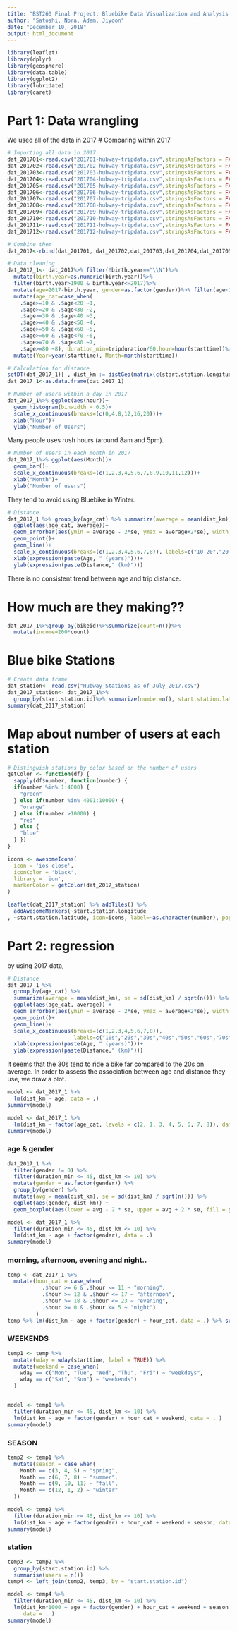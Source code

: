 ```yaml
---
title: "BST260 Final Project: Bluebike Data Visualization and Analysis - draft"
author: "Satoshi, Nora, Adam, Jiyoon"
date: "December 10, 2018"
output: html_document
---
```


```r
library(leaflet)
library(dplyr)
library(geosphere)
library(data.table)
library(ggplot2)
library(lubridate)
library(caret)
```

# Part 1: Data wrangling

We used all of the data in 2017
# Comparing within 2017
```r
# Importing all data in 2017
dat_201701<-read.csv("201701-hubway-tripdata.csv",stringsAsFactors = FALSE)
dat_201702<-read.csv("201702-hubway-tripdata.csv",stringsAsFactors = FALSE)
dat_201703<-read.csv("201703-hubway-tripdata.csv",stringsAsFactors = FALSE)
dat_201704<-read.csv("201704-hubway-tripdata.csv",stringsAsFactors = FALSE)
dat_201705<-read.csv("201705-hubway-tripdata.csv",stringsAsFactors = FALSE)
dat_201706<-read.csv("201706-hubway-tripdata.csv",stringsAsFactors = FALSE)
dat_201707<-read.csv("201707-hubway-tripdata.csv",stringsAsFactors = FALSE)
dat_201708<-read.csv("201708-hubway-tripdata.csv",stringsAsFactors = FALSE)
dat_201709<-read.csv("201709-hubway-tripdata.csv",stringsAsFactors = FALSE)
dat_201710<-read.csv("201710-hubway-tripdata.csv",stringsAsFactors = FALSE)
dat_201711<-read.csv("201711-hubway-tripdata.csv",stringsAsFactors = FALSE)
dat_201712<-read.csv("201712-hubway-tripdata.csv",stringsAsFactors = FALSE)

# Combine them
dat_2017<-rbind(dat_201701, dat_201702,dat_201703,dat_201704,dat_201705,dat_201706,dat_201707,dat_201708,dat_201709,dat_201710,dat_201711,dat_201712)

# Data cleaning
dat_2017_1<- dat_2017%>% filter(!birth.year=="\\N")%>%
  mutate(birth.year=as.numeric(birth.year))%>%
  filter(birth.year>1900 & birth.year<=2017)%>%
  mutate(age=2017-birth.year, gender=as.factor(gender))%>% filter(age<115)%>%
  mutate(age_cat=case_when(
    .$age>=10 & .$age<20 ~1,
    .$age>=20 & .$age<30 ~2,
    .$age>=30 & .$age<40 ~3,
    .$age>=40 & .$age<50 ~4,
    .$age>=50 & .$age<60 ~5,
    .$age>=60 & .$age<70 ~6,
    .$age>=70 & .$age<80 ~7,
    .$age>=80 ~8), duration_min=tripduration/60,hour=hour(starttime))%>%
  mutate(Year=year(starttime), Month=month(starttime))

# Calculation for distance
setDT(dat_2017_1)[ , dist_km := distGeo(matrix(c(start.station.longitude, start.station.latitude), ncol = 2),matrix(c(end.station.longitude, end.station.latitude), ncol = 2))/1000]
dat_2017_1<-as.data.frame(dat_2017_1)
```

```r
# Number of users within a day in 2017
dat_2017_1%>% ggplot(aes(hour))+
  geom_histogram(binwidth = 0.5)+
  scale_x_continuous(breaks=(c(0,4,8,12,16,20)))+
  xlab("Hour")+
  ylab("Number of Users")
```
Many people uses rush hours (around 8am and 5pm).


```r
# Number of users in each month in 2017
dat_2017_1%>% ggplot(aes(Month))+
  geom_bar()+
  scale_x_continuous(breaks=(c(1,2,3,4,5,6,7,8,9,10,11,12)))+
  xlab("Month")+
  ylab("Number of users")
```
They tend to avoid using Bluebike in Winter. 

```r
# Distance
dat_2017_1 %>% group_by(age_cat) %>% summarize(average = mean(dist_km), se=sd(dist_km)/sqrt(n())) %>% 
  ggplot(aes(age_cat, average))+ 
  geom_errorbar(aes(ymin = average - 2*se, ymax = average+2*se), width = 0.25)+
  geom_point()+
  geom_line()+
  scale_x_continuous(breaks=(c(1,2,3,4,5,6,7,8)), labels=c("10-20","20-30","30-40","40-50","50-60","60-70","70-80","80-"))+
  xlab(expression(paste(Age, " (years)")))+
  ylab(expression(paste(Distance," (km)")))
```
There is no consistent trend between age and trip distance.


# How much are they making??
```r
dat_2017_1%>%group_by(bikeid)%>%summarize(count=n())%>%
  mutate(income=200*count)
```






# Blue bike Stations
```r
# Create data frame
dat_station<- read.csv("Hubway_Stations_as_of_July_2017.csv")
dat_2017_station<- dat_2017_1%>% 
  group_by(start.station.id)%>% summarize(number=n(), start.station.latitude=first(start.station.latitude), start.station.longitude=first(start.station.longitude),start.station.name=first(start.station.name))%>% filter(start.station.latitude>0)
summary(dat_2017_station)
```


# Map about number of users at each station 
```r
# Distinguish stations by color based on the number of users
getColor <- function(df) {
  sapply(df$number, function(number) {
  if(number %in% 1:4000) {
    "green"
  } else if(number %in% 4001:10000) {
    "orange"
  } else if(number >10000) {
    "red"
  } else {
    "blue"
  } })
}

icons <- awesomeIcons(
  icon = 'ios-close',
  iconColor = 'black',
  library = 'ion',
  markerColor = getColor(dat_2017_station)
)

leaflet(dat_2017_station) %>% addTiles() %>%
  addAwesomeMarkers(~start.station.longitude
, ~start.station.latitude, icon=icons, label=~as.character(number), popup = ~start.station.name)
```

# Part 2: regression

by using 2017 data,

```r
# Distance
dat_2017_1 %>% 
  group_by(age_cat) %>%
  summarize(average = mean(dist_km), se = sd(dist_km) / sqrt(n())) %>% 
  ggplot(aes(age_cat, average)) + 
  geom_errorbar(aes(ymin = average - 2*se, ymax = average+2*se), width = 0.25)+
  geom_point()+
  geom_line()+
  scale_x_continuous(breaks=(c(1,2,3,4,5,6,7,8)),
                     labels=c("10s","20s","30s","40s","50s","60s","70s","80s+"))+
  xlab(expression(paste(Age, " (years)")))+
  ylab(expression(paste(Distance," (km)")))
```

It seems that the 30s tend to ride a bike far compared to the 20s on average. In order to assess the association between age and distance they use, we draw a plot.

```r
model <- dat_2017_1 %>%
  lm(dist_km ~ age, data = .)
summary(model)
```

```r
model <- dat_2017_1 %>%
  lm(dist_km ~ factor(age_cat, levels = c(2, 1, 3, 4, 5, 6, 7, 8)), data = .)
summary(model)
```

### age & gender

```r
dat_2017_1 %>%
  filter(gender != 0) %>%
  filter(duration_min <= 45, dist_km <= 10) %>%
  mutate(gender = as.factor(gender)) %>%
  group_by(gender) %>%
  mutate(avg = mean(dist_km), se = sd(dist_km) / sqrt(n())) %>%
  ggplot(aes(gender, dist_km)) +
  geom_boxplot(aes(lower = avg - 2 * se, upper = avg + 2 * se, fill = gender))
```

```r
model <- dat_2017_1 %>%
  filter(duration_min <= 45, dist_km <= 10) %>%
  lm(dist_km ~ age + factor(gender), data = .)
summary(model)
```

### morning, afternoon, evening and night..
```r
temp <- dat_2017_1 %>%
  mutate(hour_cat = case_when(
           .$hour >= 6 & .$hour <= 11 ~ "morning",
           .$hour >= 12 & .$hour <= 17 ~ "afternoon",
           .$hour >= 18 & .$hour <= 23 ~ "evening",
           .$hour >= 0 & .$hour <= 5 ~ "night")
         )
temp %>% lm(dist_km ~ age + factor(gender) + hour_cat, data = .) %>% summary()
```

### WEEKENDS
```r
temp1 <- temp %>%
  mutate(wday = wday(starttime, label = TRUE)) %>%
  mutate(weekend = case_when(
    wday == c("Mon", "Tue", "Wed", "Thu", "Fri") ~ "weekdays",
    wday == c("Sat", "Sun") ~ "weekends")
  )


model <- temp1 %>%
  filter(duration_min <= 45, dist_km <= 10) %>%
  lm(dist_km ~ age + factor(gender) + hour_cat + weekend, data = . )
summary(model)
```

### SEASON
```r
temp2 <- temp1 %>%
  mutate(season = case_when(
    Month == c(3, 4, 5) ~ "spring",
    Month == c(6, 7, 8) ~ "summer",
    Month == c(9, 10, 11) ~ "fall",
    Month == c(12, 1, 2) ~ "winter"
  ))

model <- temp2 %>%
  filter(duration_min <= 45, dist_km <= 10) %>%
  lm(dist_km ~ age + factor(gender) + hour_cat + weekend + season, data = . )
summary(model)
```

### station
```r
temp3 <- temp2 %>%
  group_by(start.station.id) %>%
  summarise(users = n())
temp4 <- left_join(temp2, temp3, by = "start.station.id")
```

```r
model <- temp4 %>%
  filter(duration_min <= 45, dist_km <= 10) %>%
  lm(dist_km*1000 ~ age + factor(gender) + hour_cat + weekend + season + users,
     data = . )
summary(model)

```

